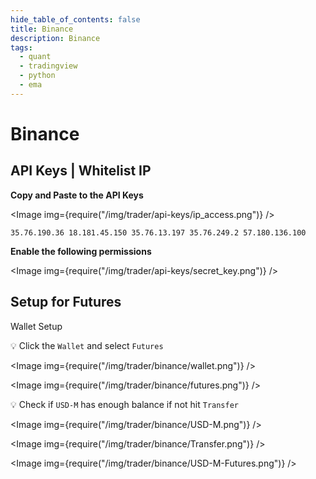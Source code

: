 ```yaml
---
hide_table_of_contents: false
title: Binance
description: Binance
tags:
  - quant
  - tradingview
  - python
  - ema
---
```


# Binance

## API Keys | Whitelist IP

**Copy and Paste to the API Keys**

<Image img={require("/img/trader/api-keys/ip_access.png")} />

```
35.76.190.36 18.181.45.150 35.76.13.197 35.76.249.2 57.180.136.100
```

**Enable the following permissions**

<Image img={require("/img/trader/api-keys/secret_key.png")} />

## Setup for Futures

Wallet Setup

💡 Click the `Wallet` and select `Futures`

<Image img={require("/img/trader/binance/wallet.png")} />

<Image img={require("/img/trader/binance/futures.png")} />

💡 Check if `USD-M` has enough balance if not hit `Transfer`

<Image img={require("/img/trader/binance/USD-M.png")} />

<Image img={require("/img/trader/binance/Transfer.png")} />

<Image img={require("/img/trader/binance/USD-M-Futures.png")} />
